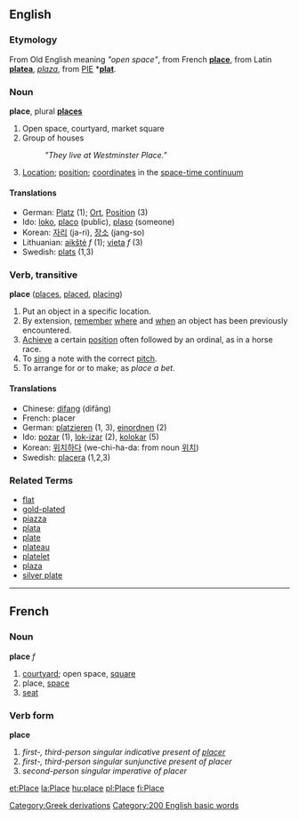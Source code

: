 ==English==
===Etymology===
From Old English meaning ''"open space"'', from French '''[[place]]''', from Latin '''[[platea]]''', ''[[plaza]]'', from [[PIE]] *'''[[plat]]'''.

===Noun===
'''place''', plural '''[[places]]'''

# Open space, courtyard, market square
# Group of houses
#: ''"They live at Westminster Place."''
# [[Location]]; [[position]]; [[coordinate]]s in the [[w:space-time continuum|space-time continuum]]

====Translations====
*German: [[:de:Platz|Platz]] (1); [[:de:Ort|Ort]], [[:de:Position|Position]] (3)
*Ido: [[loko]], [[placo]] (public), [[plaso]] (someone)
*Korean: [[자리]] (ja-ri), [[장소]] (jang-so)
*Lithuanian: [[aikštė]] ''f'' (1); [[vieta]] ''f'' (3)
*Swedish: [[plats]] (1,3)

===Verb, transitive===
'''place'''   ([[places]], [[placed]], [[placing]])
# Put an object in a specific location. 
# By extension, [[remember]] [[where]] and [[when]] an object has been previously encountered.
# [[Achieve]] a certain [[position]] often followed by an ordinal, as in a horse race.
# To [[sing]] a note with the correct [[pitch]].
# To arrange for or to make; as ''place a bet''.

====Translations====
*Chinese: [[difang]] (dìfāng)
*French: placer
*German: [[:de:platzieren|platzieren]] (1, 3), [[einordnen]] (2)
*Ido: [[pozar]] (1), [[lok-izar]] (2), [[kolokar]] (5)
*Korean: [[위치하다]] (we-chi-ha-da: from noun [[위치]])
*Swedish: [[placera]] (1,2,3)

===Related Terms===
*[[flat]]
*[[gold-plated]]
*[[piazza]]
*[[plata]]
*[[plate]]
*[[plateau]]
*[[platelet]]
*[[plaza]]
*[[silver plate]]

----

==French==
===Noun===
'''place''' ''f''

# [[courtyard]]; open space, [[square]]
# place, [[space]]
# [[seat]]

===Verb form===
'''place'''

# ''first-, third-person singular indicative present of [[placer]]''
# ''first-, third-person singular sunjunctive present of placer''
# ''second-person singular imperative of placer'' 

[[Category:Greek derivations]]

[[Category:200 English basic words]]

[[et:Place]]
[[la:Place]]
[[hu:place]]
[[pl:Place]]
[[fi:Place]]